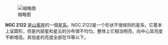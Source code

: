 {{NGCInfoBox|NGCID=NGC 2122|發現者=詹姆士·丹露帕|發現日期=1826年8月3日|其他編號=ESO 57-EN41|曆元=J2000.0|赤經=5時48分52.6秒
|赤緯=-70°4'12"|星座=山案座|星體=星系|星等=10.4|表面亮度=|藍等=}}
[[File:NGC_2122_DSS.jpg|缩略图]]

'''NGC 2122''' 是[[山案座|山案座]]的一個[[星系|星系]]。NGC 2122是一个形状不很规则的星系，它基本上呈圆形，但是内部星和星云的分布很不均匀。整体上它相当明亮，向中心其亮度不断增高。其恒星的亮度全部在15等以下。

{{NGCReference|2122}}
